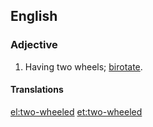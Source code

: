 ==English==

===Adjective===
{{en-adj|head=[[two]]-[[wheeled]]|-}}

# Having two wheels; [[birotate]].

====Translations====
{{trans-see|birotate}}

[[el:two-wheeled]]
[[et:two-wheeled]]
